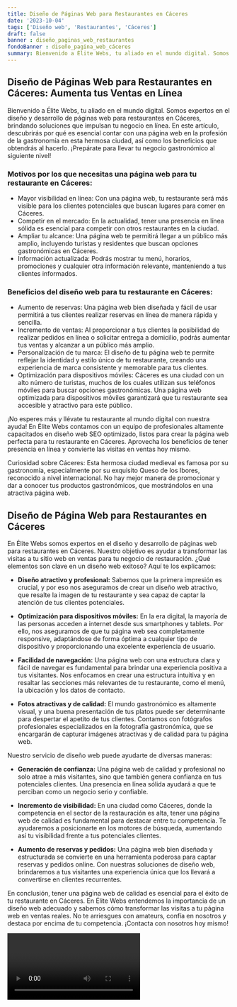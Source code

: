 ```yaml
---
title: Diseño de Páginas Web para Restaurantes en Cáceres
date: '2023-10-04'
tags: ['Diseño web', 'Restaurantes', 'Cáceres']
draft: false
banner : diseño_paginas_web_restaurantes
fondoBanner : diseño_pagina_web_cáceres
summary: Bienvenido a Élite Webs, tu aliado en el mundo digital. Somos expertos en el diseño y desarrollo de páginas web para restaurantes en Cáceres, brindando soluciones que impulsan tu negocio en línea. En este artículo, descubrirás por qué es esencial contar con una página web en la profesión de la gastronomía en esta hermosa ciudad, así como los beneficios que obtendrás al hacerlo. ¡Prepárate para llevar tu negocio gastronómico al siguiente nivel!
---
```


## Diseño de Páginas Web para Restaurantes en Cáceres: Aumenta tus Ventas en Línea

Bienvenido a Élite Webs, tu aliado en el mundo digital. Somos expertos en el diseño y desarrollo de páginas web para restaurantes en Cáceres, brindando soluciones que impulsan tu negocio en línea. En este artículo, descubrirás por qué es esencial contar con una página web en la profesión de la gastronomía en esta hermosa ciudad, así como los beneficios que obtendrás al hacerlo. ¡Prepárate para llevar tu negocio gastronómico al siguiente nivel!

### Motivos por los que necesitas una página web para tu restaurante en Cáceres:

- Mayor visibilidad en línea: Con una página web, tu restaurante será más visible para los clientes potenciales que buscan lugares para comer en Cáceres.
- Competir en el mercado: En la actualidad, tener una presencia en línea sólida es esencial para competir con otros restaurantes en la ciudad.
- Ampliar tu alcance: Una página web te permitirá llegar a un público más amplio, incluyendo turistas y residentes que buscan opciones gastronómicas en Cáceres.
- Información actualizada: Podrás mostrar tu menú, horarios, promociones y cualquier otra información relevante, manteniendo a tus clientes informados.

### Beneficios del diseño web para tu restaurante en Cáceres:

- Aumento de reservas: Una página web bien diseñada y fácil de usar permitirá a tus clientes realizar reservas en línea de manera rápida y sencilla.
- Incremento de ventas: Al proporcionar a tus clientes la posibilidad de realizar pedidos en línea o solicitar entrega a domicilio, podrás aumentar tus ventas y alcanzar a un público más amplio.
- Personalización de tu marca: El diseño de tu página web te permite reflejar la identidad y estilo único de tu restaurante, creando una experiencia de marca consistente y memorable para tus clientes.
- Optimización para dispositivos móviles: Cáceres es una ciudad con un alto número de turistas, muchos de los cuales utilizan sus teléfonos móviles para buscar opciones gastronómicas. Una página web optimizada para dispositivos móviles garantizará que tu restaurante sea accesible y atractivo para este público.

¡No esperes más y llévate tu restaurante al mundo digital con nuestra ayuda! En Élite Webs contamos con un equipo de profesionales altamente capacitados en diseño web SEO optimizado, listos para crear la página web perfecta para tu restaurante en Cáceres. Aprovecha los beneficios de tener presencia en línea y convierte las visitas en ventas hoy mismo.

Curiosidad sobre Cáceres: Esta hermosa ciudad medieval es famosa por su gastronomía, especialmente por su exquisito Queso de los Ibores, reconocido a nivel internacional. No hay mejor manera de promocionar y dar a conocer tus productos gastronómicos, que mostrándolos en una atractiva página web.

<GifSeo />

<Cta />

## Diseño de Página Web para Restaurantes en Cáceres

En Élite Webs somos expertos en el diseño y desarrollo de páginas web para restaurantes en Cáceres. Nuestro objetivo es ayudar a transformar las visitas a tu sitio web en ventas para tu negocio de restauración. ¿Qué elementos son clave en un diseño web exitoso? Aquí te los explicamos:

- **Diseño atractivo y profesional:** Sabemos que la primera impresión es crucial, y por eso nos aseguramos de crear un diseño web atractivo, que resalte la imagen de tu restaurante y sea capaz de captar la atención de tus clientes potenciales.

- **Optimización para dispositivos móviles:** En la era digital, la mayoría de las personas acceden a internet desde sus smartphones y tablets. Por ello, nos aseguramos de que tu página web sea completamente responsive, adaptándose de forma óptima a cualquier tipo de dispositivo y proporcionando una excelente experiencia de usuario.

- **Facilidad de navegación:** Una página web con una estructura clara y fácil de navegar es fundamental para brindar una experiencia positiva a tus visitantes. Nos enfocamos en crear una estructura intuitiva y en resaltar las secciones más relevantes de tu restaurante, como el menú, la ubicación y los datos de contacto.

- **Fotos atractivas y de calidad:** El mundo gastronómico es altamente visual, y una buena presentación de tus platos puede ser determinante para despertar el apetito de tus clientes. Contamos con fotógrafos profesionales especializados en la fotografía gastronómica, que se encargarán de capturar imágenes atractivas y de calidad para tu página web.

Nuestro servicio de diseño web puede ayudarte de diversas maneras:

- **Generación de confianza:** Una página web de calidad y profesional no solo atrae a más visitantes, sino que también genera confianza en tus potenciales clientes. Una presencia en línea sólida ayudará a que te perciban como un negocio serio y confiable.

- **Incremento de visibilidad:** En una ciudad como Cáceres, donde la competencia en el sector de la restauración es alta, tener una página web de calidad es fundamental para destacar entre tu competencia. Te ayudaremos a posicionarte en los motores de búsqueda, aumentando así tu visibilidad frente a tus potenciales clientes.

- **Aumento de reservas y pedidos:** Una página web bien diseñada y estructurada se convierte en una herramienta poderosa para captar reservas y pedidos online. Con nuestras soluciones de diseño web, brindaremos a tus visitantes una experiencia única que los llevará a convertirse en clientes recurrentes.

En conclusión, tener una página web de calidad es esencial para el éxito de tu restaurante en Cáceres. En Élite Webs entendemos la importancia de un diseño web adecuado y sabemos cómo transformar las visitas a tu página web en ventas reales. No te arriesgues con amateurs, confía en nosotros y destaca por encima de tu competencia. ¡Contacta con nosotros hoy mismo!

<Video />

<CtaBot job='Restaurantes' city='Cáceres'/>

<Gmaps query='Cáceres+españa+maps' />